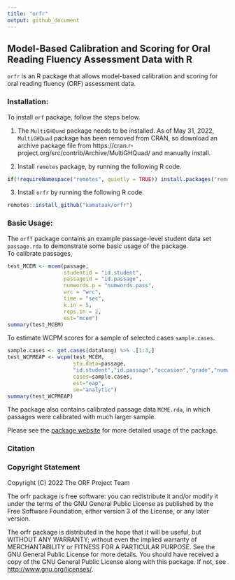 ```yaml
---
title: "orfr"
output: github_document
---
```


## Model-Based Calibration and Scoring for Oral Reading Fluency Assessment Data with R

`orfr` is an R package that allows model-based calibration and scoring for oral reading fluency (ORF) assessment data.

### Installation:
To install `orf` package, follow the steps below.

1. The `MultiGHQuad` package needs to be installed. As of May 31, 2022, `MultiGHQuad` package has been removed from CRAN, so download an archive package file from  https://cran.r-project.org/src/contrib/Archive/MultiGHQuad/ and manually install.

2. Install `remotes` package, by running the following R code.
``` r
if(!requireNamespace("remotes", quietly = TRUE)) install.packages("remotes")
```

3. Install `orfr` by running the following R code.
``` r
remotes::install_github("kamataak/orfr")
```

### Basic Usage:
The `orff` package contains an example passage-level student data set `passage.rda` to demonstrate some basic usage of the package.     
To calibrate passages,
``` r
test_MCEM <- mcem(passage,
                  studentid = "id.student",
                  passageid = "id.passage",
                  numwords.p = "numwords.pass",
                  wrc = "wrc",
                  time = "sec",
                  k.in = 5,
                  reps.in = 2,
                  est="mcem")
summary(test_MCEM)
```

To estimate WCPM scores for a sample of selected cases `sample.cases`.
``` r
sample.cases <- get.cases(datalong) %>% .[1:3,]
test_WCPMEAP <- wcpm(test_MCEM, 
                     stu.data=passage,
                     "id.student","id.passage","occasion","grade","numwords.pass","wrc","sec",
                     cases=sample.cases, 
                     est="eap", 
                     se="analytic")
summary(test_WCPMEAP)
```

The package also contains calibrated passage data `MCME.rda`, in which passages were calibrated with much larger sample.  

Please see the [package website](https://kamataak.github.io/orfr/) for more detailed usage of the package.

### Citation


### Copyright Statement
Copyright (C) 2022 The ORF Project Team

The orfr package is free software: you can redistribute it and/or modify
it under the terms of the GNU General Public License as published by
the Free Software Foundation, either version 3 of the License, or
 any later version.

The orfr package is distributed in the hope that it will be useful,
but WITHOUT ANY WARRANTY; without even the implied warranty of
MERCHANTABILITY or FITNESS FOR A PARTICULAR PURPOSE.  See the
GNU General Public License for more details.
You should have received a copy of the GNU General Public License
along with this package.  If not, see <http://www.gnu.org/licenses/>.
